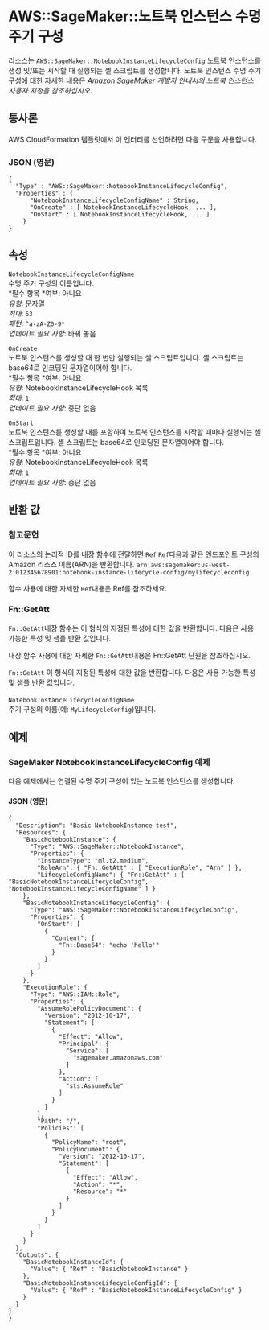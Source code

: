 # AWS::SageMaker::노트북 인스턴스 수명 주기 구성

리소스는 `AWS::SageMaker::NotebookInstanceLifecycleConfig` 노트북 인스턴스를 생성 및/또는 시작할 때 실행되는 셸 스크립트를 생성합니다. 노트북 인스턴스 수명 주기 구성에 대한 자세한 내용은 _Amazon SageMaker 개발자 안내서의 노트북 인스턴스 사용자 지정을 참조하십시오_.

## 통사론

AWS CloudFormation 템플릿에서 이 엔터티를 선언하려면 다음 구문을 사용합니다.

### JSON (영문)

```
{
  "Type" : "AWS::SageMaker::NotebookInstanceLifecycleConfig",
  "Properties" : {
      "NotebookInstanceLifecycleConfigName" : String,
      "OnCreate" : [ NotebookInstanceLifecycleHook, ... ],
      "OnStart" : [ NotebookInstanceLifecycleHook, ... ]
    }
}
```

## 속성

`NotebookInstanceLifecycleConfigName`  
수명 주기 구성의 이름입니다.  
*필수 항목 *여부: 아니요  
_유형_: 문자열  
_최대_: `63`  
_패턴_: `^a-zA-Z0-9*`  
_업데이트 필요 사항_: 바꿔 놓음

`OnCreate`  
노트북 인스턴스를 생성할 때 한 번만 실행되는 셸 스크립트입니다. 셸 스크립트는 base64로 인코딩된 문자열이어야 합니다.  
*필수 항목 *여부: 아니요  
_유형_: NotebookInstanceLifecycleHook 목록  
_최대_: `1`  
_업데이트 필요 사항_: 중단 없음

`OnStart`  
노트북 인스턴스를 생성할 때를 포함하여 노트북 인스턴스를 시작할 때마다 실행되는 셸 스크립트입니다. 셸 스크립트는 base64로 인코딩된 문자열이어야 합니다.  
*필수 항목 *여부: 아니요  
_유형_: NotebookInstanceLifecycleHook 목록  
_최대_: `1`  
_업데이트 필요 사항_: 중단 없음

## 반환 값

### 참고문헌

이 리소스의 논리적 ID를 내장 함수에 전달하면 `Ref` `Ref`다음과 같은 엔드포인트 구성의 Amazon 리소스 이름(ARN)을 반환합니다. `arn:aws:sagemaker:us-west-2:012345678901:notebook-instance-lifecycle-config/mylifecycleconfig`

함수 사용에 대한 자세한 `Ref`내용은 Ref를 참조하세요.

### Fn::GetAtt

`Fn::GetAtt`내장 함수는 이 형식의 지정된 특성에 대한 값을 반환합니다. 다음은 사용 가능한 특성 및 샘플 반환 값입니다.

내장 함수 사용에 대한 자세한 `Fn::GetAtt`내용은 Fn::GetAtt 단원을 참조하십시오.

`Fn::GetAtt` 이 형식의 지정된 특성에 대한 값을 반환합니다. 다음은 사용 가능한 특성 및 샘플 반환 값입니다.

####

`NotebookInstanceLifecycleConfigName`  
주기 구성의 이름(예: `MyLifecycleConfig`)입니다.

## 예제

### SageMaker NotebookInstanceLifecycleConfig 예제

다음 예제에서는 연결된 수명 주기 구성이 있는 노트북 인스턴스를 생성합니다.

#### JSON (영문)

```
{
  "Description": "Basic NotebookInstance test",
  "Resources": {
    "BasicNotebookInstance": {
      "Type": "AWS::SageMaker::NotebookInstance",
      "Properties": {
        "InstanceType": "ml.t2.medium",
        "RoleArn": { "Fn::GetAtt" : [ "ExecutionRole", "Arn" ] },
        "LifecycleConfigName": { "Fn::GetAtt" : [ "BasicNotebookInstanceLifecycleConfig", "NotebookInstanceLifecycleConfigName" ] }
    },
    "BasicNotebookInstanceLifecycleConfig": {
      "Type": "AWS::SageMaker::NotebookInstanceLifecycleConfig",
      "Properties": {
        "OnStart": [
          {
            "Content": {
              "Fn::Base64": "echo 'hello'"
            }
          }
        ]
      }
    },
    "ExecutionRole": {
      "Type": "AWS::IAM::Role",
      "Properties": {
        "AssumeRolePolicyDocument": {
          "Version": "2012-10-17",
          "Statement": [
            {
              "Effect": "Allow",
              "Principal": {
                "Service": [
                  "sagemaker.amazonaws.com"
                ]
              },
              "Action": [
                "sts:AssumeRole"
              ]
            }
          ]
        },
        "Path": "/",
        "Policies": [
          {
            "PolicyName": "root",
            "PolicyDocument": {
              "Version": "2012-10-17",
              "Statement": [
                {
                  "Effect": "Allow",
                  "Action": "*",
                  "Resource": "*"
                }
              ]
            }
          }
        ]
      }
    }
  },
  "Outputs": {
    "BasicNotebookInstanceId": {
      "Value": { "Ref" : "BasicNotebookInstance" }
    },
    "BasicNotebookInstanceLifecycleConfigId": {
      "Value": { "Ref" : "BasicNotebookInstanceLifecycleConfig" }
    }
  }
}
}
```
